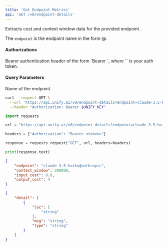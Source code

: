 ```yaml
---
title: 'Get Endpoint Metrics'
api: 'GET /v0/endpoint-details'
---
```

Extracts cost and context window data for the provided endpoint .

The `endpoint` is the endpoint name in the form <model>@<provider>.

#### Authorizations

<ParamField header="Authorization" type="string" required="true">
  Bearer authentication header of the form `Bearer <token>`, where `<token>` is your auth token.
</ParamField>

#### Query Parameters

<ParamField query="endpoint" type="string" >
Name of the endpoint.
</ParamField>

<RequestExample>

```bash cURL
curl --request GET \
  --url 'https://api.unify.ai/v0/endpoint-details?endpoint=claude-3.5-haiku@anthropic' \
  --header "Authorization: Bearer $UNIFY_KEY"
```

```python Python
import requests

url = "https://api.unify.ai/v0/endpoint-details?endpoint=claude-3.5-haiku@anthropic"

headers = {"Authorization": "Bearer <token>"}

response = requests.request("GET", url, headers=headers)

print(response.text)
```

</RequestExample>
<ResponseExample>

```json 200
{
    "endpoint": "claude-3.5-haiku@anthropic",
    "context_window": 200000,
    "input_cost": 0.8,
    "output_cost": 4
}
```

```json 422
{
    "detail": [
        {
            "loc": [
                "string"
            ],
            "msg": "string",
            "type": "string"
        }
    ]
}
```

</ResponseExample>
